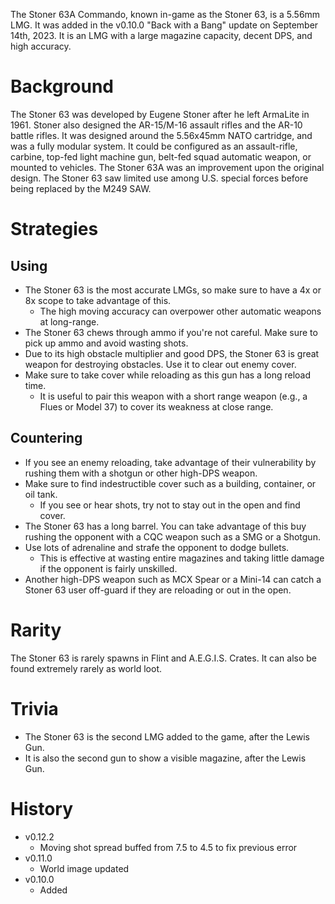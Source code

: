 The Stoner 63A Commando, known in-game as the Stoner 63, is a 5.56mm LMG. It was added in the v0.10.0 "Back with a Bang" update on September 14th, 2023. It is an LMG with a large magazine capacity, decent DPS, and high accuracy.

# Background
The Stoner 63 was developed by Eugene Stoner after he left ArmaLite in 1961. Stoner also designed the AR-15/M-16 assault rifles and the AR-10 battle rifles. It was designed around the 5.56x45mm NATO cartridge, and was a fully modular system. It could be configured as an assault-rifle, carbine, top-fed light machine gun, belt-fed squad automatic weapon, or mounted to vehicles. The Stoner 63A was an improvement upon the original design. The Stoner 63 saw limited use among U.S. special forces before being replaced by the M249 SAW.

# Strategies
## Using
- The Stoner 63 is the most accurate LMGs, so make sure to have a 4x or 8x scope to take advantage of this.
  - The high moving accuracy can overpower other automatic weapons at long-range.
- The Stoner 63 chews through ammo if you're not careful. Make sure to pick up ammo and avoid wasting shots.
- Due to its high obstacle multiplier and good DPS, the Stoner 63 is great weapon for destroying obstacles. Use it to clear out enemy cover.
- Make sure to take cover while reloading as this gun has a long reload time.
  - It is useful to pair this weapon with a short range weapon (e.g., a <Link href="/weapons/guns/flues">Flues</Link> or <Link href="/weapons/guns/model_37">Model 37</Link>) to cover its weakness at close range.

## Countering
- If you see an enemy reloading, take advantage of their vulnerability by rushing them with a shotgun or other high-DPS weapon.
- Make sure to find indestructible cover such as a building, container, or oil tank. 
  - If you see or hear shots, try not to stay out in the open and find cover.
- The Stoner 63 has a long barrel. You can take advantage of this buy rushing the opponent with a CQC weapon such as a SMG or a Shotgun.
- Use lots of adrenaline and strafe the opponent to dodge bullets.
  - This is effective at wasting entire magazines and taking little damage if the opponent is fairly unskilled.
- Another high-DPS weapon such as <Link href="/weapons/guns/mcx_spear">MCX Spear</Link> or a <Link href="/weapons/guns/mini14">Mini-14</Link> can catch a Stoner 63 user off-guard if they are reloading or out in the open.

# Rarity
The Stoner 63 is rarely spawns in Flint and A.E.G.I.S. Crates. It can also be found extremely rarely as world loot.

# Trivia 
- The Stoner 63 is the second LMG added to the game, after the <Link href="/weapons/guns/lewis_gun">Lewis Gun</Link>.
- It is also the second gun to show a visible magazine, after the Lewis Gun.

# History
- v0.12.2
  - Moving shot spread buffed from 7.5 to 4.5 to fix previous error
- v0.11.0
  - World image updated
- v0.10.0 
  - Added
